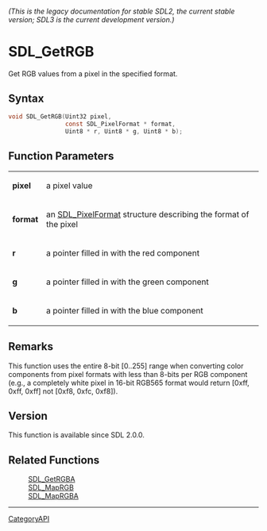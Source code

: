 ====== (This is the legacy documentation for stable SDL2, the current stable version; SDL3 is the current development version.) ======
= SDL_GetRGB =

Get RGB values from a pixel in the specified format.

== Syntax ==

<syntaxhighlight lang='c'>
void SDL_GetRGB(Uint32 pixel,
                const SDL_PixelFormat * format,
                Uint8 * r, Uint8 * g, Uint8 * b);
</syntaxhighlight>

== Function Parameters ==

{|
|'''pixel'''
|a pixel value
|-
|'''format'''
|an [[SDL_PixelFormat]] structure describing the format of the pixel
|-
|'''r'''
|a pointer filled in with the red component
|-
|'''g'''
|a pointer filled in with the green component
|-
|'''b'''
|a pointer filled in with the blue component
|}

== Remarks ==

This function uses the entire 8-bit [0..255] range when converting color
components from pixel formats with less than 8-bits per RGB component
(e.g., a completely white pixel in 16-bit RGB565 format would return [0xff,
0xff, 0xff] not [0xf8, 0xfc, 0xf8]).

== Version ==

This function is available since SDL 2.0.0.

== Related Functions ==

:[[SDL_GetRGBA]]
:[[SDL_MapRGB]]
:[[SDL_MapRGBA]]

----
[[CategoryAPI]]


